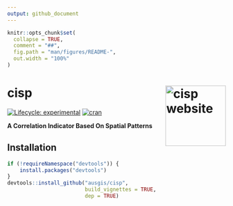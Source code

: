 ```yaml
---
output: github_document
---
```


<!-- README.md is generated from README.Rmd. Please edit that file -->

```r
knitr::opts_chunk$set(
  collapse = TRUE,
  comment = "##",
  fig.path = "man/figures/README-",
  out.width = "100%"
)
```

# cisp <a href="https://ausgis.github.io/cisp/"><img src="man/figures/logo.png" align="right" height="139" alt="cisp website" /></a>

<!-- badges: start -->
[![Lifecycle: experimental](https://img.shields.io/badge/lifecycle-experimental-cyan.svg)](https://lifecycle.r-lib.org/articles/stages.html#experimental)
[![cran](https://www.r-pkg.org/badges/version/cisp)](https://CRAN.R-project.org/package=cisp)
<!-- badges: end -->

**A Correlation Indicator Based On Spatial Patterns**

## Installation

```r
if (!requireNamespace("devtools")) {
    install.packages("devtools")
}
devtools::install_github("ausgis/cisp",
                         build_vignettes = TRUE,
                         dep = TRUE)
```
